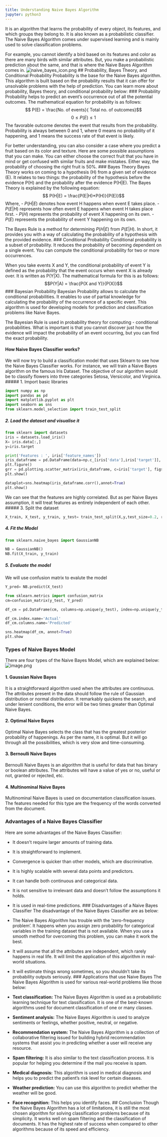 ```yaml
---
title: Understanding Naive Bayes Algorithm
jupyter: python3
---
```


It is an algorithm that learns the probability of every object, its features, and which groups they belong to. It is also known as a probabilistic classifier. The Naive Bayes Algorithm comes under supervised learning and is mainly used to solve classification problems.

For example, you cannot identify a bird based on its features and color as there are many birds with similar attributes. But, you make a probabilistic prediction about the same, and that is where the Naive Bayes Algorithm comes in.
![naive_bayes_icon.png](attachment:naive_bayes_icon.png)
## Probability, Bayes Theory, and Conditional Probability
Probability is the base for the Naive Bayes algorithm. This algorithm is built based on the probability results that it can offer for unsolvable problems with the help of prediction. You can learn more about probability, Bayes theory, and conditional probability below:
### Probability
Probability helps to predict an event's occurrence out of all the potential outcomes. The mathematical equation for probability is as follows:
$$ P(E) = \frac{No. of events}{ Total no. of outcomes}$$
$$ 0\le P(E)\le1$$
The favorable outcome denotes the event that results from the probability. Probability is always between 0 and 1, where 0 means no probability of it happening, and 1 means the success rate of that event is likely.

For better understanding, you can also consider a case where you predict a fruit based on its color and texture. Here are some possible assumptions that you can make. You can either choose the correct fruit that you have in mind or get confused with similar fruits and make mistakes. Either way, the probability of choosing the right fruit is 50\%.
### Bayes Theory
Bayes Theory works on coming to a hypothesis (H) from a given set of evidence (E). It relates to two things: the probability of the hypothesis before the evidence P(H) and the probability after the evidence P(H|E). The Bayes Theory is explained by the following equation:
$$ P(H|E) = \frac{P(E|H)*P(H)}{P(E)}$$
Where, 
  - $P(H|E)$ denotes how event H happens when event E takes place.
  - $P(E|H)$ represents how often event E happens when event H takes place first.
  - $P(H)$ represents the probability of event X happening on its own.
  - $P(E)$ represents the probability of event Y happening on its own.

The Bayes Rule is a method for determining $P(H|E)$ from $P(E|H)$. In short, it provides you with a way of calculating the probability of a hypothesis with the provided evidence.
### Conditional Probability
Conditional probability is a subset of probability. It reduces the probability of becoming dependent on a single event. You can compute the conditional probability for two or more occurrences.

When you take events X and Y, the conditional probability of event Y is defined as the probability that the event occurs when event X is already over. It is written as P(Y|X). The mathematical formula for this is as follows:
$$P(Y|A) = \frac{P(X and Y)}{P(X)}$$
### Bayesian Probability
Bayesian Probability allows to calculate the conditional probabilities. It enables to use of partial knowledge for calculating the probability of the occurrence of a specific event. This algorithm is used for developing models for prediction and classification problems like Naive Bayes.

The Bayesian Rule is used in probability theory for computing - conditional probabilities. What is important is that you cannot discover just how the evidence will impact the probability of an event occurring, but you can find the exact probability.

#### How Naive Bayes Classifier works?
We will now try to build a classification model that uses Sklearn to see how the Naive Bayes Classifier works.
For instance, we will train a Naive Bayes algorithm on the famous Iris Dataset.  The objective of our algorithm would be to classify flowers into three categories Setosa, Versicolor, and Virginica. 
##### 1. Import basic libraries


```python
import numpy as np
import pandas as pd
import matplotlib.pyplot as plt
import seaborn as sns
from sklearn.model_selection import train_test_split
```

##### 2. Load the dataset and visualise it

```python
from sklearn import datasets
iris = datasets.load_iris()
X= iris.data[:,]
y=iris.target

print('Features : ', iris['feature_names'])
iris_dataframe = pd.DataFrame(data=np.c_[iris['data'],iris['target']], columns= iris['feature_names']+['target'])
plt.figure()
grr = pd.plotting.scatter_matrix(iris_dataframe, c=iris['target'], figsize=(15, 5), s=60, alpha=0.8)
plt.show()
```

```python
dataplot=sns.heatmap(iris_dataframe.corr(),annot=True)
plt.show()
```

We can see that the features are highly correlated. But as per Naive Bayes assumption, it will treat features as entirely independent of each other. 
##### 3. Split the dataset

```python
X_train, X_test, y_train, y_test= train_test_split(X,y,test_size=0.2, random_state=42)
```

##### 4. Fit the Model

```python
from sklearn.naive_bayes import GaussianNB

NB = GaussianNB()
NB.fit(X_train, y_train)
```

##### 5. Evaluate the model
We will use confusion matrix to evalute the model

```python
Y_pred= NB.predict(X_test)

from sklearn.metrics import confusion_matrix
cm=confusion_matrix(y_test, Y_pred)

df_cm = pd.DataFrame(cm, columns=np.unique(y_test), index=np.unique(y_test))

df_cm.index.name='Actual'
df_cm.columns.name='Predicted'

sns.heatmap(df_cm, annot=True)
plt.show

```

### Types of Naive Bayes Model
There are four types of the Naive Bayes Model, which are explained below:
![image.png](attachment:image.png)

#### 1. Gaussian Naive Bayes
It is a straightforward algorithm used when the attributes are continuous. The attributes present in the data should follow the rule of Gaussian distribution or normal distribution. It remarkably quickens the search, and under lenient conditions, the error will be two times greater than Optimal Naive Bayes.

#### 2. Optimal Naive Bayes
Optimal Naive Bayes selects the class that has the greatest posterior probability of happenings. As per the name, it is optimal. But it will go through all the possibilities, which is very slow and time-consuming.

#### 3. Bernoulli Naive Bayes
Bernoulli Naive Bayes is an algorithm that is useful for data that has binary or boolean attributes. The attributes will have a value of yes or no, useful or not, granted or rejected, etc.

#### 4. Multinominal Naive Bayes
Multinominal Naive Bayes is used on documentation classification issues. The features needed for this type are the frequency of the words converted from the document.

### Advantages of a Naive Bayes Classifier
Here are some advantages of the Naive Bayes Classifier:

  - It doesn’t require larger amounts of training data.
  - It is straightforward to implement.
  - Convergence is quicker than other models, which are discriminative.
  - It is highly scalable with several data points and predictors.
  - It can handle both continuous and categorical data.
  - It is not sensitive to irrelevant data and doesn’t follow the assumptions it holds.
  - It is used in real-time predictions.
### Disadvantages of a Naive Bayes Classifier
The disadvantage of the Naive Bayes Classifier are as below:

  - The Naive Bayes Algorithm has trouble with the ‘zero-frequency problem’. It happens when you assign zero probability for categorical variables in the training dataset that is not available. When you use a smooth method for overcoming this problem, you can make it work the best.
  - It will assume that all the attributes are independent, which rarely happens in real life. It will limit the application of this algorithm in real-world situations.
  - It will estimate things wrong sometimes, so you shouldn’t take its probability outputs seriously.
### Applications that use Naive Bayes 
The Naive Bayes Algorithm is used for various real-world problems like those below:

- **Text classification:** The Naive Bayes Algorithm is used as a probabilistic learning technique for text classification. It is one of the best-known algorithms used for document classification of one or many classes.
- **Sentiment analysis:** The Naive Bayes Algorithm is used to analyze sentiments or feelings, whether positive, neutral, or negative.
- **Recommendation system:** The Naive Bayes Algorithm is a collection of collaborative filtering issued for building hybrid recommendation systems that assist you in predicting whether a user will receive any resource.
- **Spam filtering:** It is also similar to the text classification process. It is popular for helping you determine if the mail you receive is spam.
- **Medical diagnosis:** This algorithm is used in medical diagnosis and helps you to predict the patient’s risk level for certain diseases.
- **Weather prediction:** You can use this algorithm to predict whether the weather will be good.
- **Face recognition:** This helps you identify faces.
## Conclusion
Though the Naive Bayes Algorithm has a lot of limitations, it is still the most chosen algorithm for solving classification problems because of its simplicity. It works well on spam filtering and the classification of documents. It has the highest rate of success when compared to other algorithms because of its speed and efficiency.

